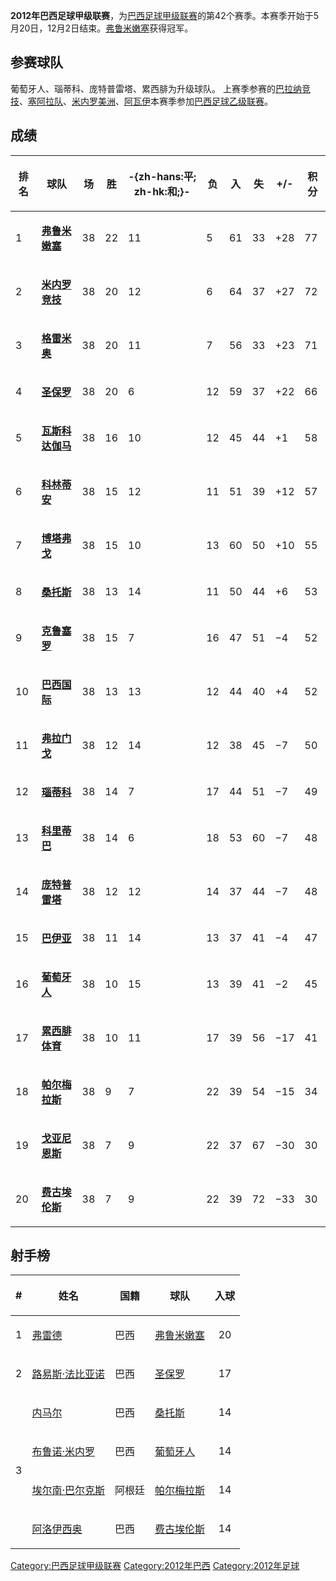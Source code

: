{{noteta
|G1=南美球會
|T=zh-hans:2012年巴西足球甲级联赛; zh-hant:2012年巴西足球甲級聯賽; zh-hk:2012年巴西甲組足球聯賽;
|1=zh-hans:巴西足球甲级联赛; zh-hant:巴西足球甲級聯賽; zh-hk:巴西甲組足球聯賽;
|2=zh-hans:zh-hans:巴拉纳竞技; zh-hant:巴拉納競技; zh-hk:帕拉尼恩斯;
|3=zh-hans:博塔弗戈; zh-hant:博塔弗戈; zh-hk:保地花高;
|4=zh-hans:克鲁塞罗; zh-hant:克魯塞羅; zh-hk:高士路;
|5=zh-hans:桑托斯; zh-hant:桑托斯; zh-hk:山度士;
|6=zh-hans:科林蒂安; zh-hant:哥林多人; zh-hk:哥連泰斯;
|7=zh-hans:达伽马; zh-hant:華斯高; zh-hk:華斯高;
|8=zh-hans:弗鲁米嫩塞; zh-hant:富明尼斯; zh-hk:富明尼斯;
|9=zh-hans:弗拉门戈; zh-hant:法林明高; zh-hk:法林明高;
|10=zh-hans:巴西国际; zh-hant:國際體育會; zh-hk:國際體育會;
|11=zh-hans:科里蒂巴; zh-hant:哥列迪巴; zh-hk:哥列迪巴;
|12=zh-hans:帕尔梅拉斯; zh-hant:彭美拉斯; zh-hk:彭美拉斯;
|13=zh-hans:格雷米奥; zh-hant:甘美奧; zh-hk:甘美奧;
|14=zh-hans:巴伊亚; zh-hant:巴希亚; zh-hk:巴希亚;
}}

'''2012年巴西足球甲级联赛'''，为[[巴西足球甲级联赛|巴西足球甲级联赛]]的第42个赛季。本赛季开始于5月20日，12月2日结束。[[弗鲁米嫩塞足球俱乐部|弗鲁米嫩塞]]获得冠军。

== 参赛球队 ==
葡萄牙人、瑙蒂科、庞特普雷塔、累西腓为升级球队。 上赛季参赛的[[巴拉纳竞技|巴拉纳竞技]]、[[塞阿拉体育俱乐部|塞阿拉队]]、[[美洲足球俱乐部_(贝洛奥里藏特)|米内罗美洲]]、[[阿瓦伊足球俱乐部|阿瓦伊]]本赛季参加[[巴西足球乙级联赛|巴西足球乙级联赛]]。
{{location map+ |Brazil |float=right |width=390 |caption=2012年巴甲联赛球队 |places=
{{location map~ |Brazil |lat=-16.699066 |long=-49.234451 |label=<div style="font-size:80%;position:relative;right:1px;top:1px">[[戈亚尼恩斯竞技俱乐部|戈亚尼恩斯]]</div> |position=right |mark=Arrows 12x12 w.svg}}
{{location map~ |Brazil |lat=-19.865904 |long=-43.971044 |label=<div style="font-size:80%;position:relative;left:1px;top:1px">[[米内罗竞技|米内罗竞技]]</div> |position=left |mark=Arrows 12x12 w.svg}}
{{location map~ |Brazil |lat=-12.919164 |long=-38.427078 |label=<div style="font-size:80%;position:relative;left:1px;top:1px">[[巴伊亚体育俱乐部|巴伊亚]]</div> |position=left |mark=Arrows 12x12 e.svg}}
{{location map~ |Brazil |lat=-25.448211 |long=-49.276933 |label=<div style="font-size:80%;position:relative;right:1px;top:1px">[[科里蒂巴足球俱乐部|科里蒂巴]]</div> |position=right |mark=Arrows 12x12 w.svg}}
{{location map~ |Brazil |lat=-19.865904 |long=-43.971044 |label=<div style="font-size:80%;position:relative;right:1px;top:1px">[[克鲁塞罗体育俱乐部|克鲁塞罗]]</div> |position=right |mark=Arrows 12x12 w.svg}}
{{location map~ |Brazil |lat=-27.666241 |long=-48.531634 |label=<div style="font-size:80%;position:relative;left:1px;top:1px">[[费古埃伦斯足球俱乐部|费古埃伦斯]]</div> |position=left |mark=Arrows 12x12 e.svg}}
{{location map~ |Brazil |lat=-30.060420 |long=-51.213338 |label=<div style="font-size:80%;position:relative;right:1px;top:1px">[[格雷米奥|格雷米奥]]</div> |position=right |mark=Arrows 12x12 w.svg}}
{{location map~ |Brazil |lat=-30.065550 |long=-51.235828 |label=<div style="font-size:80%;position:relative;left:1px;top:1px">[[巴西国际|巴西国际]]</div> |position=left |mark=Arrows 12x12 e.svg}}
{{location map~ |Brazil |lat=-8.34030 |long=-35.191254 |label=<div style="font-size:80%;position:relative;right:1px;top:1px">[[瑙蒂科足球俱乐部|瑙蒂科]]</div> |position=right |mark=Arrows 12x12 w.svg}}
{{location map~ |Brazil |lat=-22.544892 |long=-47.3443 |label=<div style="font-size:80%;position:relative;left:1px;top:1px">[[庞特普雷塔|庞特普雷塔]]</div> |position=left |mark=Arrows 12x12 w.svg}}
{{location map~ |Brazil |lat=-23.951096 |long=-46.338893 |label=<div style="font-size:80%;position:relative;right:1px;top:1px">[[桑托斯足球俱乐部|桑托斯]]</div> |position=right |mark=Arrows 12x12 w.svg}}
{{location map~ |Brazil |lat=-8.34030 |long=-35.191254 |label=<div style="font-size:80%;position:relative;left:1px;top:1px">[[累西腓体育|累西腓体育]]</div> |position=left |mark=Arrows 12x12 w.svg}}
{{location map~ |Brazil |lat=-23.600112 |long=-46.720227 |label=<div style="font-size:80%;position:relative;left:1px;top:1px">'''圣保罗'''</div> |position=left |mark=Arrows 12x12 e.svg}}
{{location map~ |Brazil |lat=-22.548118 |long=-43.634679 |label=<div style="font-size:80%;position:relative;right:1px;top:1px">'''里约热内卢'''</div> |position=right |mark=Arrows 12x12 w.svg}}
{{location map~ |Brazil |lat=4.0 |long=-74.25 |label='''里约热内卢球队:'''<br>[[博塔弗戈|博塔弗戈]]<br>[[弗拉门戈体育俱乐部|弗拉门戈队]]<br>[[弗鲁米嫩塞足球俱乐部|弗鲁米嫩塞]]<br>[[瓦斯科达伽马足球俱乐部|达伽马队]]<br>'''圣保罗球队:'''<br>[[科林蒂安|科林蒂安]]<br>[[帕尔梅拉斯足球俱乐部|帕尔梅拉斯]]<br>[[葡萄牙人足球俱乐部|葡萄牙人]]<br>[[圣保罗足球俱乐部|圣保罗队]] |position=right |mark=TransparentPlaceholder.png }}
}}

== 成绩 ==
{| class="wikitable sortable" style="text-align: center;"
! '''排名'''
!'''球队'''
!'''场'''
!'''胜'''
!'''-{zh-hans:平; zh-hk:和;}-'''
!'''负'''
!'''入'''
!'''失'''
!'''+/-'''
!'''积分'''
|- style="background: #D0F0C0;"
|1||align="left"|'''[[弗鲁米嫩塞足球俱乐部|弗鲁米嫩塞]]'''||38||22||11||5||61||33||+28||77
|- style="background: #E8FFD8;"
|2||align="left"|'''[[米内罗竞技|米内罗竞技]]'''||38||20||12||6||64||37||+27||72
|- style="background: #E8FFD8;"
|3||align="left"|'''[[格雷米奥|格雷米奥]]'''||38||20||11||7||56||33||+23||71
|- style="background: #F0F0F0;"
|4||align="left"|'''[[圣保罗足球俱乐部|圣保罗]]'''||38||20||6||12||59||37||+22||66
|- style="background: #F0F0F0;"
|5||align="left"|'''[[瓦斯科达伽马足球俱乐部|瓦斯科达伽马]]'''||38||16||10||12||45||44||+1||58
|- style="background: #F0F0F0;"
|6||align="left"|'''[[科林蒂安|科林蒂安]]'''||38||15||12||11||51||39||+12||57
|- style="background: #F0F0F0;"
|7||align="left"|'''[[博塔弗戈|博塔弗戈]]'''||38||15||10||13||60||50||+10||55
|- style="background: #F0F0F0;"
|8||align="left"|'''[[桑托斯足球俱乐部|桑托斯]]'''||38||13||14||11||50||44||+6||53
|- style="background: #F0F0F0;"
|9||align="left"|'''[[克鲁塞罗体育俱乐部|克鲁塞罗]]'''||38||15||7||16||47||51||−4||52
|- style="background: #F0F0F0;"
|10||align="left"|'''[[巴西国际|巴西国际]]'''||38||13||13||12||44||40||+4||52
|- style="background: #F0F0F0;"
|11||align="left"|'''[[弗拉门戈体育俱乐部|弗拉门戈]]'''||38||12||14||12||38||45||−7||50
|- style="background: #F0F0F0;"
|12||align="left"|'''[[瑙蒂科足球俱乐部|瑙蒂科]]'''||38||14||7||17||44||51||−7||49
|- style="background: #F0F0F0;"
|13||align="left"|'''[[科里蒂巴足球俱乐部|科里蒂巴]]'''||38||14||6||18||53||60||−7||48
|- style="background: #F0F0F0;"
|14||align="left"|'''[[庞特普雷塔|庞特普雷塔]]'''||38||12||12||14||37||44||−7||48
|- style="background: #F0F0F0;"
|15||align="left"|'''[[巴伊亚体育俱乐部|巴伊亚]]'''||38||11||14||13||37||41||−4||47
|- style="background: #F0F0F0;"
|16||align="left"|'''[[葡萄牙人足球俱乐部|葡萄牙人]]'''||38||10||15||13||39||41||−2||45
|- style="background: #FFCCCC;"
|17||align="left"|'''[[累西腓体育|累西腓体育]]'''||38||10||11||17||39||56||−17||41
|- style="background: #FFCCCC;"
|18||align="left"|'''[[帕尔梅拉斯足球俱乐部|帕尔梅拉斯]]'''||38||9||7||22||39||54||−15||34
|- style="background: #FFCCCC;"
|19||align="left"|'''[[戈亚尼恩斯竞技俱乐部|戈亚尼恩斯]]'''||38||7||9||22||37||67||−30||30
|- style="background: #FFCCCC;"
|20||align="left"|'''[[费古埃伦斯足球俱乐部|费古埃伦斯]]'''||38||7||9||22||39||72||−33||30
|}

==射手榜==
{| class="wikitable" border="1"
|-
! #
! 姓名
! 国籍
! 球队
! 入球
|-
|align=center rowspan=1| 1
|[[弗雷德|弗雷德]]
|巴西
|[[弗鲁米嫩塞足球俱乐部|弗鲁米嫩塞]]
|align=center| 20
|-
|align=center rowspan=1| 2
|[[路易斯·法比亚诺|路易斯·法比亚诺]]
|巴西
|[[圣保罗足球俱乐部|圣保罗]]
|align=center| 17
|-
|align=center rowspan=4| 3
|[[内马尔|内马尔]]
|巴西
|[[桑托斯足球俱乐部|桑托斯]]
|align=center| 14
|-
|[[布鲁诺·米内罗|布鲁诺·米内罗]]
|巴西
|[[葡萄牙人足球俱乐部|葡萄牙人]]
|align=center| 14
|-
|[[埃尔南·巴尔克斯|埃尔南·巴尔克斯]]
|阿根廷
|[[帕尔梅拉斯足球俱乐部|帕尔梅拉斯]]
|align=center| 14
|-
|[[阿洛伊西奥|阿洛伊西奥]]
|巴西
|[[费古埃伦斯足球俱乐部|费古埃伦斯]]
|align=center| 14
|}

{{巴甲赛季}}

[[Category:巴西足球甲级联赛|Category:巴西足球甲级联赛]]
[[Category:2012年巴西|Category:2012年巴西]]
[[Category:2012年足球|Category:2012年足球]]